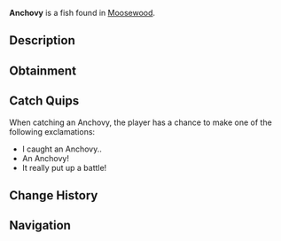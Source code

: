 {{FishInfobox
|image          = Anchovy.png
|rarity         = Common
|sea            = First Sea
|location       = [[Moosewood]]
|sublocation    = Saltwater
|sources        = Fishing Rod
|radar_location = 
|xp             = 20
|weather        = Clear
|time           = Day
|season         = Spring
|bait           = 
|base_weight    = 0.3
|base_value     = 30
|weight_range   = 0.2
|base_chance    = 100
|base_resil     = 100
}}
'''Anchovy''' is a {{Rarity|Common}} fish found in [[Moosewood]].

== Description ==
{{Description|Anchovies are extremely small and slender fish, with a silvery sheen. They are known for their schooling behaviour and are a common catch near Moosewood.|Bestiary Entry}}

== Obtainment ==
{{Description|Caught in all saltwater’s of Moosewood|Bestiary Hint}}
{{Fish Availability|
Moosewood/Docks
Moosewood/Seaweed and Mini-Island
Moosewood/Surrounding Ocean
|top_rods      = 
Leviathan's Fang Rod\228458.1\0;
Trident Rod\215632.52\13928.94;
Free Spirit Rod\214029.87\13992.91;
No-Life Rod\211923.84\32943.52;
Seraphic Rod\207983.03\20043.18;
Flimsy Rod\150273.7\16260.01;
Training Rod\171435.43\15496.99;
Great Rod of Oscar\206641.67\21061.5;
Nocturnal Rod\121032.09\122751.92;
Challenger's Rod\195375.1\33997.37;
Tempest Rod\205079.99\33876.7;
Riptide Rod\182501.25\33356.16;
Frog Rod\165380.31\25653.41;
Astralhook Rod\206730.76\0;
Ethereal Prism Rod\206688.66\0;
Rod Of The Forgotten Fang\198433.32\18302.24;
Rod Of The Exalted One\190757.52\0;
Rod Of The Depths\189265.72\16673.77;
Zeus Rod\183034.46\29791.84;
Verdant Shear Rod\182227.34\29456.26;
Blazebringer Rod\179486.89\28235.68;
Depthseeker Rod\178622.48\25396.84;
Avalanche Rod\177577.38\22794.1;
Volcanic Rod\173620.77\25298.23;
Steady Rod\85680.73\10792.5
|recommended   = Trident Rod
}}

== Catch Quips ==
When catching an Anchovy, the player has a chance to make one of the following exclamations:
* I caught an Anchovy..
* An Anchovy!
* It really put up a battle!

== Change History ==
{{Change History|{{subst:Current Version}}}}

== Navigation ==
{{Fish Navbox|Moosewood}}